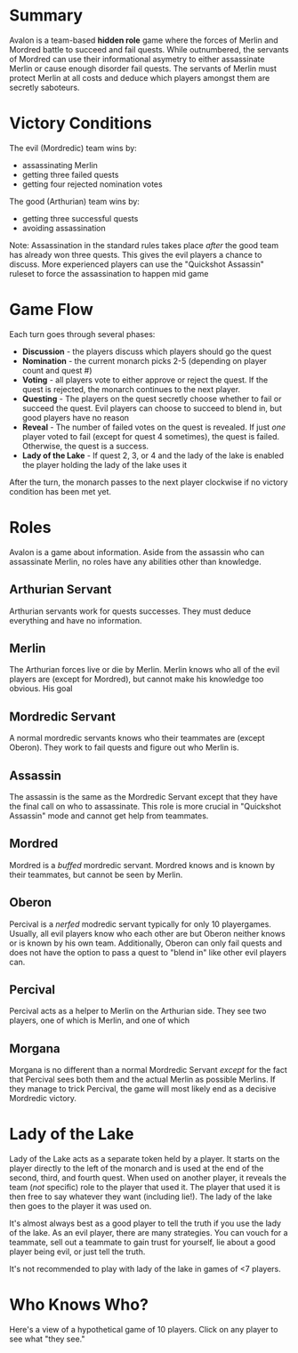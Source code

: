 
# Summary

Avalon is a team-based **hidden role** game where the forces of Merlin and Mordred battle to succeed and fail quests. While outnumbered, the servants of Mordred can use their informational asymetry to either assassinate Merlin or cause enough disorder fail quests. The servants of Merlin must protect Merlin at all costs and deduce which players amongst them are secretly saboteurs.

# Victory Conditions
The evil (Mordredic) team wins by:
- assassinating Merlin
- getting three failed quests
- getting four rejected nomination votes

The good (Arthurian) team wins by:
- getting three successful quests
- avoiding assassination

Note: Assassination in the standard rules takes place *after* the good team has already won three quests. This gives the evil players a chance to discuss. More experienced players can use the "Quickshot Assassin" ruleset to force the assassination to happen mid game

# Game Flow
Each turn goes through several phases:

- **Discussion** - the players discuss which players should go the quest
- **Nomination** - the current monarch picks 2-5 (depending on player count and quest #)
- **Voting** - all players vote to either approve or reject the quest. If the quest is rejected, the monarch continues to the next player. 
- **Questing** - The players on the quest secretly choose whether to fail or succeed the quest. Evil players can choose to succeed to blend in, but good players have no reason
- **Reveal** - The number of failed votes on the quest is revealed. If just *one* player voted to fail (except for quest 4 sometimes), the quest is failed. Otherwise, the quest is a success.
- **Lady of the Lake** - If quest 2, 3, or 4 and the lady of the lake is enabled the player holding the lady of the lake uses it

After the turn, the monarch passes to the next player clockwise if no victory condition has been met yet.

# Roles
Avalon is a game about information. Aside from the assassin who can assassinate Merlin, no roles have any abilities other than knowledge. 

## Arthurian Servant
Arthurian servants work for quests successes. They must deduce everything and have no information.

## Merlin
The Arthurian forces live or die by Merlin. Merlin knows who all of the evil players are (except for Mordred), but cannot make his knowledge too obvious. His goal

## Mordredic Servant
A normal mordredic servants knows who their teammates are (except Oberon). They work to fail quests and figure out who Merlin is.

## Assassin
The assassin is the same as the Mordredic Servant except that they have the final call on who to assassinate. This role is more crucial in "Quickshot Assassin" mode and cannot get help from teammates.

## Mordred
Mordred is a *buffed* mordredic servant. Mordred knows and is known by their teammates, but cannot be seen by Merlin. 

## Oberon
Percival is a *nerfed* modredic servant typically for only 10 playergames. Usually, all evil players know who each other are but Oberon neither knows or is known by his own team. Additionally, Oberon can only fail quests and does not have the option to pass a quest to "blend in" like other evil players can.

## Percival
Percival acts as a helper to Merlin on the Arthurian side. They see two players, one of which is Merlin, and one of which

## Morgana
Morgana is no different than a normal Mordredic Servant *except* for the fact that Percival sees both them and the actual Merlin as possible Merlins. If they manage to trick Percival, the game will most likely end as a decisive Mordredic victory. 

# Lady of the Lake
Lady of the Lake acts as a separate token held by a player. It starts on the player directly to the left of the monarch and is used at the end of the second, third, and fourth quest. When used on another player, it reveals the team (*not* specific) role to the player that used it. The player that used it is then free to say whatever they want (including lie!). The lady of the lake then goes to the player it was used on.

It's almost always best as a good player to tell the truth if you use the lady of the lake. As an evil player, there are many strategies. You can vouch for a teammate, sell out a teammate to gain trust for yourself, lie about a good player being evil, or just tell the truth.

It's not recommended to play with lady of the lake in games of \<7 players.

# Who Knows Who?
Here's a view of a hypothetical game of 10 players. Click on any player to see what "they see."

<Demo />


